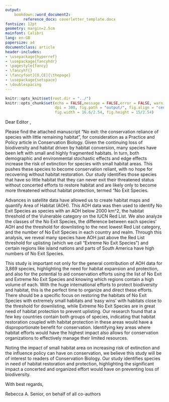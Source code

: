 ```yaml
---
output:
    bookdown::word_document2:
        reference_docx: coverletter_template.docx
fontsize: 12pt
geometry: margin=2.5cm
mainfont: Calibri
lang: en-GB
papersize: a4
documentclass: article
header-includes:
- \usepackage{hyperref}
- \usepackage{fancyhdr}
- \pagestyle{fancy}
- \fancyhf{}
- \fancyfoot[CO,CE]{\thepage}
- \usepackage{setspace}
- \doublespacing
---
```


```r
knitr::opts_knit$set(root.dir = "../")
knitr::opts_chunk$set(echo = FALSE,message = FALSE,error = FALSE, warning = FALSE,
                      dpi = 300, fig.path = "output/", fig.align = "center", 
                      fig.width = 16.6/2.54, fig.height = 15/2.54)
```

Dear Editor ,

Please find the attached manuscript "No exit: the conservation reliance of species with little remaining habitat", for consideration as a Practice and Policy article in Conservation Biology. 
Given the continuing loss of biodiversity and habitat driven by habitat conversion, many species have been left with small and highly fragmented habitats. In turn, both demographic and environmental stochastic effects and edge effects increase the risk of extinction for species with small habitat areas. This pushes these species to become conservation reliant, with no hope for recovering without habitat restoration. Our study identifies those species that have so little habitat that they can never exit their threatened status without concerted efforts to restore habitat and are likely only to become more threatened without habitat protection, termed  “No Exit Species. 

Advances in satellite data have allowed us to create habitat maps and quantify Area of Habitat (AOH). This AOH data was then used to identify No Exit Species as species with an AOH below 2000 km^2, the habitat threshold of the Vulnerable category on the IUCN Red List. We also analyze the classes of the No Exit Species, the difference between each species’ AOH and the threshold for downlisting to the next lowest Red List category, and the number of No Exit Species in each country and realm. Through this analysis, we reveal many species have AOH just above the Red List threshold for uplisting (which we call “Extreme No Exit Species”) and certain regions like island nations and parts of South America have high numbers of No Exit Species. 

This study is important not only for the general contribution of AOH data for 3,869 species, highlighting the need for habitat expansion and protection, and also for the potential to aid conservation efforts using the list of No Exit and Extreme No Exit Species and knowing which regions contain a high volume of each. With the huge international efforts to protect biodiversity and habitat, this is the perfect time to organize and direct these efforts. There should be a specific focus on restoring the habitats of No Exit Species with extremely small habitats and ‘easy wins’ with habitats close to the threshold for downlisting, while Extreme No Exit Species are in great need of habitat protection to prevent uplisting. Our research found that a few key countries contain both groups of species, indicating that habitat restoration coupled with habitat protection in these areas would have a disproportionate benefit for conservation. Identifying key areas where habitat efforts would have the highest impact also allows for conservation organizations to effectively manage their limited resources.

Noting the impact of small habitat area on increasing risk of extinction and the influence policy can have on conservation, we believe this study will be of interest to readers of Conservation Biology. Our study identifies species in need of habitat restoration and protection, highlighting the significant impact a concerted and organized effort would have on preventing loss of biodiversity.

With best regards,

Rebecca A. Senior, on behalf of all co-authors